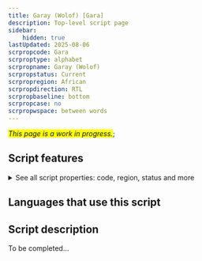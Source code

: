 ```yaml
---
title: Garay (Wolof) [Gara]
description: Top-level script page
sidebar:
    hidden: true
lastUpdated: 2025-08-06
scrpropcode: Gara
scrproptype: alphabet
scrpropname: Garay (Wolof)
scrpropstatus: Current
scrpropregion: African
scrpropdirection: RTL
scrpropbaseline: bottom
scrpropcase: no
scrpropwspace: between words
---
```


<span style='background-color:yellow'>_This page is a work in progress._</span>;


## Script features

<details>
<summary> See all script properties: code, region, status and more</summary>
<ScriptInfo />
</details>

## Languages that use this script

<WsList script='Gara' wsMax='5' />

## Script description

To be completed...

